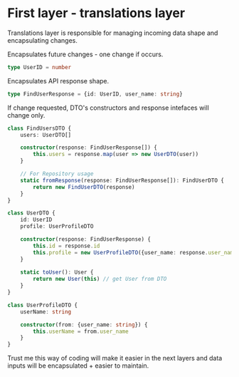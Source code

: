 # First layer - translations layer

 
<Callout emoji="ℹ️" type="info">
    Translations layer is responsible for managing incoming data shape and encapsulating changes.
</Callout>


Encapsulates future changes - one change if occurs.
```typescript
type UserID = number
```

Encapsulates API response shape.
```typescript
type FindUserResponse = {id: UserID, user_name: string}
```

If change requested, DTO's constructors and response intefaces will change only.
```typescript
class FindUsersDTO {
    users: UserDTO[]

    constructor(response: FindUserResponse[]) {
        this.users = response.map(user => new UserDTO(user))
    }

    // For Repository usage
    static fromResponse(response: FindUserResponse[]): FindUserDTO {
        return new FindUserDTO(response)
    }
}
```

```typescript
class UserDTO {
    id: UserID
    profile: UserProfileDTO

    constructor(response: FindUserResponse) {
        this.id = response.id
        this.profile = new UserProfileDTO({user_name: response.user_name})
    }
    
    static toUser(): User {
        return new User(this) // get User from DTO
    }
}
```

```typescript
class UserProfileDTO {
    userName: string

    constructor(from: {user_name: string}) {
        this.userName = from.user_name
    }
}
```

Trust me this way of coding will make it easier in the next layers and data inputs will be encapsulated + easier to maintain.